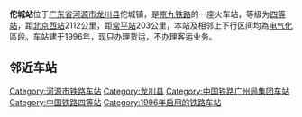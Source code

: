 {{Infobox China railway station
|车站名称 = 佗城站
|车站名称拼音 = TuoCheng
|英文名称 = Tuocheng Railway Station
|image=Tuocheng Railway Station (20190806161336).jpg
|车站代码 = 25773
|车站位置 = [[广东省|广东省]][[河源市|河源市]][[龙川县|龙川县]]
|坐标 = {{coord|24|04|11|N|115|10|34|E|display=inline,title}}
|归属 = [[广州铁路集团|广州铁路集团]]
|线路 = [[京九铁路|京九铁路]]
|车站等级 = [[四等站_(中国大陆)|四等站]]
}}
'''佗城站'''位于[[广东省|广东省]][[河源市|河源市]][[龙川县|龙川县]]佗城镇，是[[京九铁路|京九铁路]]的一座火车站，等级为[[四等站_(中国)|四等站]]，距[[北京西站|北京西站]]2112公里，距[[常平站|常平站]]203公里，本站及相邻上下行区间均為[[电气化|电气化]]區段。车站建于1996年，现只办理货运，不办理客运业务。

== 邻近车站 ==
{{start rail box|[[File:China_Railways.svg|16px]] [[中国铁路|中国铁路]]}}
{{s-inop|[[龙川站_(广东)|龙川站]]|{{站|北京西}}方向}}
{{s-line|[[京九铁路|京九铁路]]<br />← 10km 佗城站 18km →}}
{{s-inop|[[蓝口站|蓝口站]]|{{站|常平}}方向}}
{{End box}}

{{京九铁路}}

[[Category:河源市铁路车站|Category:河源市铁路车站]]
[[Category:龙川县|Category:龙川县]]
[[Category:中国铁路广州局集团车站|Category:中国铁路广州局集团车站]]
[[Category:中国铁路四等站|Category:中国铁路四等站]]
[[Category:1996年启用的铁路车站|Category:1996年启用的铁路车站]]